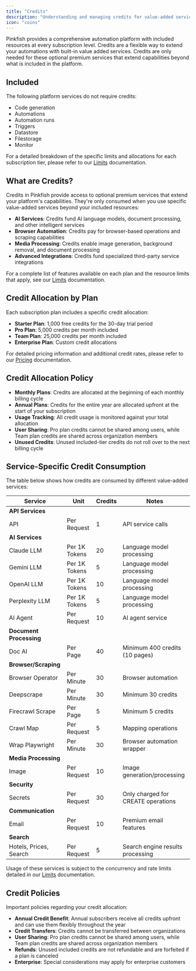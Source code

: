 ```yaml
---
title: "Credits"
description: "Understanding and managing credits for value-added services"
icon: "coins"
---
```


Pinkfish provides a comprehensive automation platform with included resources at every subscription level. Credits are a flexible way to extend your automations with built-in value added services. Credits are only needed for these optional premium services that extend capabilities beyond what is included in the platform.

## Included

The following platform services do not require credits: 

- Code generation 
- Automations
- Automation runs
- Triggers
- Datastore
- Filestorage 
- Monitor

For a detailed breakdown of the specific limits and allocations for each subscription tier, please refer to our [Limits](/essentials/limits) documentation.

## What are Credits?

Credits in Pinkfish provide access to optional premium services that extend your platform's capabilities. They're only consumed when you use specific value-added services beyond your included resources:

- **AI Services**: Credits fund AI language models, document processing, and other intelligent services
- **Browser Automation**: Credits pay for browser-based operations and scraping capabilities
- **Media Processing**: Credits enable image generation, background removal, and document processing
- **Advanced Integrations**: Credits fund specialized third-party service integrations 

For a complete list of features available on each plan and the resource limits that apply, see our [Limits](/essentials/limits) documentation.

## Credit Allocation by Plan

Each subscription plan includes a specific credit allocation:

- **Starter Plan**: 1,000 free credits for the 30-day trial period
- **Pro Plan**: 5,000 credits per month included
- **Team Plan**: 25,000 credits per month included
- **Enterprise Plan**: Custom credit allocations

For detailed pricing information and additional credit rates, please refer to our [Pricing](/essentials/pricing#additional-credit-pricing) documentation.

## Credit Allocation Policy

- **Monthly Plans**: Credits are allocated at the beginning of each monthly billing cycle
- **Annual Plans**: Credits for the entire year are allocated upfront at the start of your subscription
- **Usage Tracking**: All credit usage is monitored against your total allocation
- **User Sharing**: Pro plan credits cannot be shared among users, while Team plan credits are shared across organization members
- **Unused Credits**: Unused included-tier credits do not roll over to the next billing cycle

## Service-Specific Credit Consumption

The table below shows how credits are consumed by different value-added services:

| Service                  | Unit          | Credits | Notes                                          |
| ------------------------ | ------------- | ------- | ---------------------------------------------- |
| **API Services**         |               |         |                                                |
| API                      | Per Request   | 1       | API service calls                              |
| **AI Services**          |               |         |                                                |
| Claude LLM               | Per 1K Tokens | 20      | Language model processing                      |
| Gemini LLM               | Per 1K Tokens | 5       | Language model processing                      |
| OpenAI LLM               | Per 1K Tokens | 10      | Language model processing                      |
| Perplexity LLM           | Per 1K Tokens | 5       | Language model processing                      |
| AI Agent                 | Per Request   | 10      | AI agent service                               |
| **Document Processing**  |               |         |                                                |
| Doc AI                   | Per Page      | 40      | Minimum 400 credits (10 pages)                 |
| **Browser/Scraping**     |               |         |                                                |
| Browser Operator         | Per Minute    | 30      | Browser automation                             |
| Deepscrape               | Per Minute    | 30      | Minimum 30 credits                             |
| Firecrawl Scrape         | Per Page      | 5       | Minimum 5 credits                              |
| Crawl Map                | Per Request   | 5       | Mapping operations                             |
| Wrap Playwright          | Per Minute    | 30      | Browser automation wrapper                     |
| **Media Processing**     |               |         |                                                |
| Image                    | Per Request   | 10      | Image generation/processing                    |
| **Security**             |               |         |                                                |
| Secrets                  | Per Request   | 30      | Only charged for CREATE operations             |
| **Communication**        |               |         |                                                |
| Email                    | Per Request   | 10      | Premium email features                         |
| **Search**               |               |         |                                                |
| Hotels, Prices, Search   | Per Request   | 5       | Search engine results processing               |

Usage of these services is subject to the concurrency and rate limits detailed in our [Limits](/essentials/limits) documentation.

## Credit Policies

Important policies regarding your credit allocation:
- **Annual Credit Benefit**: Annual subscribers receive all credits upfront and can use them flexibly throughout the year
- **Credit Transfers**: Credits cannot be transferred between organizations
- **User Sharing**: Pro plan credits cannot be shared among users, while Team plan credits are shared across organization members
- **Refunds**: Unused included credits are not refundable and are forfeited if a plan is canceled
- **Enterprise**: Special considerations may apply for enterprise customers